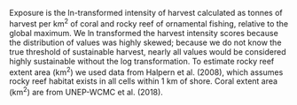 Exposure is the ln-transformed intensity of harvest calculated as tonnes of harvest per km^2^ of coral and rocky reef of ornamental fishing, relative to the global maximum. We ln transformed the harvest intensity scores because the distribution of values was highly skewed; because we do not know the true threshold of sustainable harvest, nearly all values would be considered highly sustainable without the log transformation. To estimate rocky reef extent area (km^2^) we used data from Halpern et al. (2008), which assumes rocky reef habitat exists in all cells within 1 km of shore. Coral extent area (km^2^) are from 	UNEP-WCMC et al. (2018).